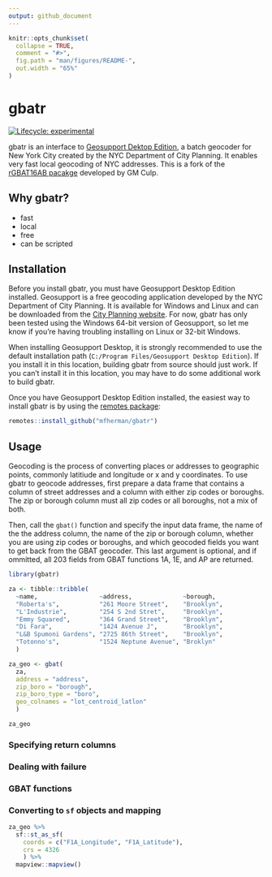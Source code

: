 ---
output: github_document
---

<!-- README.md is generated from README.Rmd. Please edit that file -->

```{r, include = FALSE}
knitr::opts_chunk$set(
  collapse = TRUE,
  comment = "#>",
  fig.path = "man/figures/README-",
  out.width = "65%"
)
```

# gbatr

<!-- badges: start -->
[![Lifecycle: experimental](https://img.shields.io/badge/lifecycle-experimental-orange.svg)](https://www.tidyverse.org/lifecycle/#experimental)
<!-- badges: end -->

gbatr is an interface to [Geosupport Dektop Edition](https://www1.nyc.gov/site/planning/data-maps/open-data/dwn-gde-home.page), a batch geocoder for New York City created by the NYC Department of City Planning. It enables very fast local geocoding of NYC addresses. This is a fork of the [rGBAT16AB pacakge](https://github.com/gmculp/rGBAT16AB) developed by GM Culp.

## Why gbatr?

* fast
* local
* free
* can be scripted

## Installation

Before you install gbatr, you must have Geosupport Desktop Edition installed. Geosupport is a free geocoding application developed by the NYC Department of City Planning. It is available for Windows and Linux and can be downloaded from the [City Planning website](https://www1.nyc.gov/site/planning/data-maps/open-data/dwn-gde-home.page). For now, gbatr has only been tested using the Windows 64-bit version of Geosupport, so let me know if you're having troubling installing on Linux or 32-bit Windows.

When installing Geosupport Desktop, it is strongly recommended to use the default installation path (`C:/Program Files/Geosupport Desktop Edition`). If you install it in this location, building gbatr from source should just work. If you can't install it in this location, you may have to do some additional work to build gbatr.

Once you have Geosupport Desktop Edition installed, the easiest way to install gbatr is by using the [remotes package](https://remotes.r-lib.org/):

```{r eval=FALSE}
remotes::install_github("mfherman/gbatr")
```

## Usage

Geocoding is the process of converting places or addresses to geographic points, commonly latitiude and longitude or x and y coordinates. To use gbatr to geocode addresses, first prepare a data frame that contains a column of street addresses and a column with either zip codes or boroughs. The zip or borough column must all zip codes or all boroughs, not a mix of both.

Then, call the `gbat()` function and specify the input data frame, the name of the the address column, the name of the zip or borough column, whether you are using zip codes or boroughs, and which geocoded fields you want to get back from the GBAT geocoder. This last argument is optional, and if ommitted, all 203 fields from GBAT functions 1A, 1E, and AP are returned.

```{r}
library(gbatr)

za <- tibble::tribble(
  ~name,                 ~address,              ~borough,
  "Roberta's",           "261 Moore Street",    "Brooklyn",
  "L'Industrie",         "254 S 2nd Stret",     "Brooklyn",
  "Emmy Squared",        "364 Grand Street",    "Brooklyn",
  "Di Fara",             "1424 Avenue J",       "Brooklyn",
  "L&B Spumoni Gardens", "2725 86th Street",    "Brooklyn",
  "Totonno's",           "1524 Neptune Avenue", "Broklyn"
  )

za_geo <- gbat(
  za,
  address = "address",
  zip_boro = "borough",
  zip_boro_type = "boro",
  geo_colnames = "lot_centroid_latlon"
  )

za_geo
```

### Specifying return columns

### Dealing with failure

### GBAT functions

### Converting to `sf` objects and mapping

```{r, eval=FALSE}
za_geo %>%
  sf::st_as_sf(
    coords = c("F1A_Longitude", "F1A_Latitude"),
    crs = 4326
    ) %>%
  mapview::mapview()
```





